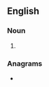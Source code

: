==English==

===Noun===
{{head|en|noun plural form}}

# {{plural of|residue|lang=en}}

===Anagrams===
* {{anagrams|en|diureses|reissued}}